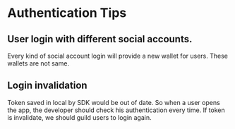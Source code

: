# Authentication Tips

## User login with different social accounts.
Every kind of social account login will provide a new wallet for users. These wallets are not same.

## Login invalidation
Token saved in local by SDK would be out of date. So when a user opens the app, the developer should check his authentication every time. If token is invalidate, we should guild users to login again.

